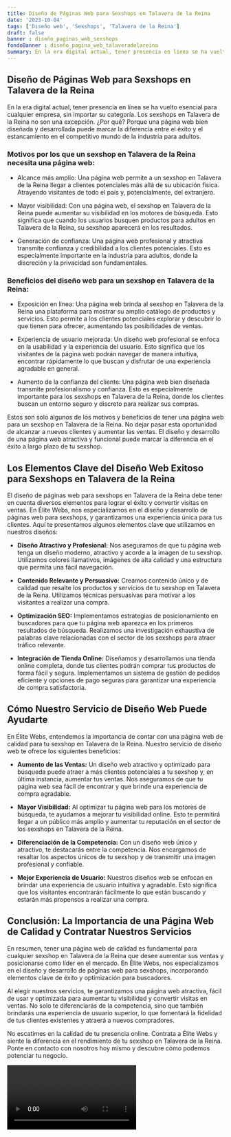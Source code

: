 ```yaml
---
title: Diseño de Páginas Web para Sexshops en Talavera de la Reina
date: '2023-10-04'
tags: ['Diseño web', 'Sexshops', 'Talavera de la Reina']
draft: false
banner : diseño_paginas_web_sexshops
fondoBanner : diseño_pagina_web_talaveradelareina
summary: En la era digital actual, tener presencia en línea se ha vuelto esencial para cualquier empresa, sin importar su categoría. Los sexshops en Talavera de la Reina no son una excepción. ¿Por qué? Porque una página web bien diseñada y desarrollada puede marcar la diferencia entre el éxito y el estancamiento en el competitivo mundo de la industria para adultos.
---
```


## Diseño de Páginas Web para Sexshops en Talavera de la Reina

En la era digital actual, tener presencia en línea se ha vuelto esencial para cualquier empresa, sin importar su categoría. Los sexshops en Talavera de la Reina no son una excepción. ¿Por qué? Porque una página web bien diseñada y desarrollada puede marcar la diferencia entre el éxito y el estancamiento en el competitivo mundo de la industria para adultos.

### Motivos por los que un sexshop en Talavera de la Reina necesita una página web:

- Alcance más amplio: Una página web permite a un sexshop en Talavera de la Reina llegar a clientes potenciales más allá de su ubicación física. Atrayendo visitantes de todo el país y, potencialmente, del extranjero.

- Mayor visibilidad: Con una página web, el sexshop en Talavera de la Reina puede aumentar su visibilidad en los motores de búsqueda. Esto significa que cuando los usuarios busquen productos para adultos en Talavera de la Reina, su sexshop aparecerá en los resultados.

- Generación de confianza: Una página web profesional y atractiva transmite confianza y credibilidad a los clientes potenciales. Esto es especialmente importante en la industria para adultos, donde la discreción y la privacidad son fundamentales.

### Beneficios del diseño web para un sexshop en Talavera de la Reina:

- Exposición en línea: Una página web brinda al sexshop en Talavera de la Reina una plataforma para mostrar su amplio catálogo de productos y servicios. Esto permite a los clientes potenciales explorar y descubrir lo que tienen para ofrecer, aumentando las posibilidades de ventas.

- Experiencia de usuario mejorada: Un diseño web profesional se enfoca en la usabilidad y la experiencia del usuario. Esto significa que los visitantes de la página web podrán navegar de manera intuitiva, encontrar rápidamente lo que buscan y disfrutar de una experiencia agradable en general.

- Aumento de la confianza del cliente: Una página web bien diseñada transmite profesionalismo y confianza. Esto es especialmente importante para los sexshops en Talavera de la Reina, donde los clientes buscan un entorno seguro y discreto para realizar sus compras.

Estos son solo algunos de los motivos y beneficios de tener una página web para un sexshop en Talavera de la Reina. No dejar pasar esta oportunidad de alcanzar a nuevos clientes y aumentar las ventas. El diseño y desarrollo de una página web atractiva y funcional puede marcar la diferencia en el éxito a largo plazo de tu sexshop.

<GifSeo />

<Cta />

## Los Elementos Clave del Diseño Web Exitoso para Sexshops en Talavera de la Reina

El diseño de páginas web para sexshops en Talavera de la Reina debe tener en cuenta diversos elementos para lograr el éxito y convertir visitas en ventas. En Élite Webs, nos especializamos en el diseño y desarrollo de páginas web para sexshops, y garantizamos una experiencia única para tus clientes. Aquí te presentamos algunos elementos clave que utilizamos en nuestros diseños:

- **Diseño Atractivo y Profesional:** Nos aseguramos de que tu página web tenga un diseño moderno, atractivo y acorde a la imagen de tu sexshop. Utilizamos colores llamativos, imágenes de alta calidad y una estructura que permita una fácil navegación.

- **Contenido Relevante y Persuasivo:** Creamos contenido único y de calidad que resalte los productos y servicios de tu sexshop en Talavera de la Reina. Utilizamos técnicas persuasivas para motivar a los visitantes a realizar una compra.

- **Optimización SEO:** Implementamos estrategias de posicionamiento en buscadores para que tu página web aparezca en los primeros resultados de búsqueda. Realizamos una investigación exhaustiva de palabras clave relacionadas con el sector de los sexshops para atraer tráfico relevante.

- **Integración de Tienda Online:** Diseñamos y desarrollamos una tienda online completa, donde tus clientes podrán comprar tus productos de forma fácil y segura. Implementamos un sistema de gestión de pedidos eficiente y opciones de pago seguras para garantizar una experiencia de compra satisfactoria.

## Cómo Nuestro Servicio de Diseño Web Puede Ayudarte

En Élite Webs, entendemos la importancia de contar con una página web de calidad para tu sexshop en Talavera de la Reina. Nuestro servicio de diseño web te ofrece los siguientes beneficios:

- **Aumento de las Ventas:** Un diseño web atractivo y optimizado para búsqueda puede atraer a más clientes potenciales a tu sexshop y, en última instancia, aumentar tus ventas. Nos aseguramos de que tu página web sea fácil de encontrar y que brinde una experiencia de compra agradable.

- **Mayor Visibilidad:** Al optimizar tu página web para los motores de búsqueda, te ayudamos a mejorar tu visibilidad online. Esto te permitirá llegar a un público más amplio y aumentar tu reputación en el sector de los sexshops en Talavera de la Reina.

- **Diferenciación de la Competencia:** Con un diseño web único y atractivo, te destacarás entre la competencia. Nos encargamos de resaltar los aspectos únicos de tu sexshop y de transmitir una imagen profesional y confiable.

- **Mejor Experiencia de Usuario:** Nuestros diseños web se enfocan en brindar una experiencia de usuario intuitiva y agradable. Esto significa que los visitantes encontrarán fácilmente lo que están buscando y estarán más propensos a realizar una compra.

## Conclusión: La Importancia de una Página Web de Calidad y Contratar Nuestros Servicios

En resumen, tener una página web de calidad es fundamental para cualquier sexshop en Talavera de la Reina que desee aumentar sus ventas y posicionarse como líder en el mercado. En Élite Webs, nos especializamos en el diseño y desarrollo de páginas web para sexshops, incorporando elementos clave de éxito y optimización para buscadores.

Al elegir nuestros servicios, te garantizamos una página web atractiva, fácil de usar y optimizada para aumentar tu visibilidad y convertir visitas en ventas. No solo te diferenciarás de la competencia, sino que también brindarás una experiencia de usuario superior, lo que fomentará la fidelidad de tus clientes existentes y atraerá a nuevos compradores.

No escatimes en la calidad de tu presencia online. Contrata a Élite Webs y siente la diferencia en el rendimiento de tu sexshop en Talavera de la Reina. Ponte en contacto con nosotros hoy mismo y descubre cómo podemos potenciar tu negocio.

<Video />

<CtaBot job='Sexshops' city='Talavera de la Reina'/>

<Gmaps query='Talavera de la Reina+españa+maps' />